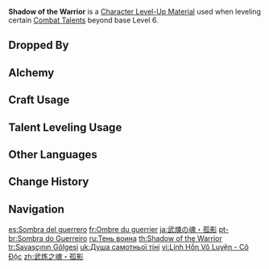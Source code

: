 {{Item Infobox
|id           = 113015
|image        = Item Shadow of the Warrior.png
|type         = Character Level-Up Materials
|invCategory  = Character Development Items
|group        = Childe Materials
|group2       = Weekly Boss Drops
|quality      = 5
|description  = A fragment of power that you obtained from defeating [[Childe]], who had unleashed the might of his [[Delusion]].<br>It is the product of a will to fight that has been honed over countless slaughters.<br>If humans do indeed have destinies, then his must surely have been twisted by such deeds. Why else, then, would he always be at the heart of every conflict?
|source1      = Lv. 70+ [[Enter the Golden House]] Reward
}}
'''Shadow of the Warrior''' is a [[Character Level-Up Material]] used when leveling certain [[Combat Talents]] beyond base Level 6.

==Dropped By==
{{Dropped By|level=70}}

==Alchemy==
{{Recipe
|type = Converting
|Tusk of Monoceros Caeli = 1
|Dream Solvent = 1
|sort = Tusk of Monoceros Caeli;Dream Solvent
}}
{{Recipe
|type = Converting
|Shard of a Foul Legacy = 1
|Dream Solvent = 1
|sort = Shard of a Foul Legacy;Dream Solvent
}}

==Craft Usage==
{{Craft Usage}}

==Talent Leveling Usage==
{{Talent Leveling Usage}}

==Other Languages==
{{Other Languages
|en      = Shadow of the Warrior
|zhs     = 武炼之魂・孤影
|zhs_rm  = Wǔ Liàn zhī Hún - Gū Yǐng
|zht     = 武煉之魂・孤影
|zht_rm  = Wǔ Liàn zhī Hún - Gū Yǐng
|zh_tl   = Soul of Refined Martial Arts - Lonely Shadow
|ja      = 武煉の魂・孤影
|ja_rm   = Buren no Tamashii - Koei{{Assumed}}
|ja_tl   = Soul of the Refined Military Art - Lonely Figure
|ko      = 무예의 혼・고영
|ko_rm   = Muye-ui Hon - Goyeong
|ko_tl   = Soul of the Martial Arts - Lonely Shadow
|es      = Sombra del guerrero
|es_tl   = Shadow of the Warrior
|fr      = Ombre du guerrier
|fr_tl   = Shadow of the Warrior
|ru      = Тень воина
|ru_tl   = Shadow of the Warrior
|th      = Shadow of the Warrior
|vi      = Linh Hồn Võ Luyện - Cô Độc
|vi_tl   = 
|de      = Seele des Kriegers – Schatten
|de_tl   = Soul of the Warrior - Shadow
|id      = Shadow of the Warrior
|pt      = Sombra do Guerreiro
|pt_tl   = Shadow of the Warrior
|tr      = Savaşçının Gölgesi
|tr_tl   = The Warrior's Shadow
|it      = Ombra del guerriero
|it_tl   = Shadow of the Warrior
}}

==Change History==
{{Change History|1.1}}

==Navigation==
{{Development Item Navbox|Character Level-Up Materials}}

[[es:Sombra del guerrero]]
[[fr:Ombre du guerrier]]
[[ja:武煉の魂・孤影]]
[[pt-br:Sombra do Guerreiro]]
[[ru:Тень воина]]
[[th:Shadow of the Warrior]]
[[tr:Savaşçının Gölgesi]]
[[uk:Душа самотньої тіні]]
[[vi:Linh Hồn Võ Luyện - Cô Độc]]
[[zh:武炼之魂・孤影]]